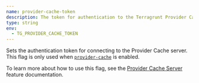 ```yaml
---
name: provider-cache-token
description: The token for authentication to the Terragrunt Provider Cache server. By default, assigned automatically.
type: string
env:
  - TG_PROVIDER_CACHE_TOKEN
---
```


Sets the authentication token for connecting to the Provider Cache server. This flag is only used when [`provider-cache`](/docs/reference/cli/commands/run#provider-cache-enable) is enabled.

To learn more about how to use this flag, see the [Provider Cache Server](/docs/features/provider-cache-server) feature documentation.
